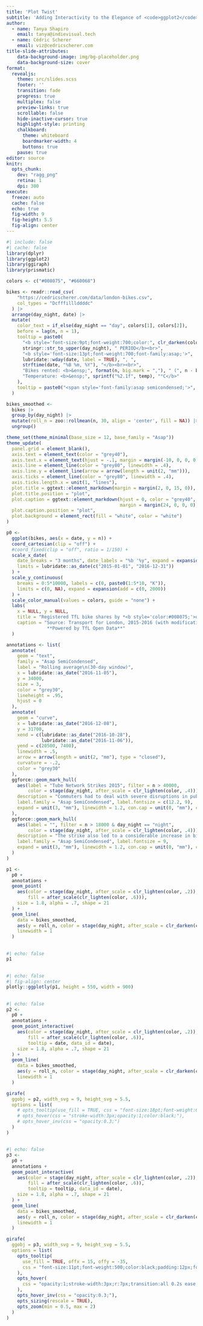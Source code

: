 ```yaml
---
title: 'Plot Twist'
subtitle: 'Adding Interactivity to the Elegance of <code>ggplot2</code> with <code>ggiraph</code>'
author:
  - name: Tanya Shapiro
    email: tanya@indievisual.tech
  - name: Cédric Scherer
    email: viz@cedricscherer.com
title-slide-attributes:
    data-background-image: img/bg-placeholder.png
    data-background-size: cover
format:
  revealjs:
    theme: src/slides.scss
    footer: ''
    transition: fade
    progress: true
    multiplex: false
    preview-links: true
    scrollable: false
    hide-inactive-cursor: true
    highlight-style: printing
    chalkboard:
      theme: whiteboard
      boardmarker-width: 4
      buttons: true
    pause: true
editor: source
knitr:
  opts_chunk:
    dev: "ragg_png"
    retina: 1
    dpi: 300
execute:
  freeze: auto
  cache: false
  echo: true
  fig-width: 9
  fig-height: 5.5
  fig-align: center
---
```


```r
#| include: false
#| cache: false
library(dplyr)
library(ggplot2)
library(ggiraph)
library(prismatic)

colors <- c("#008075", "#660068")

bikes <- readr::read_csv(
    "https://cedricscherer.com/data/london-bikes.csv",
    col_types = "Dcfffilllddddc"
  ) |> 
  arrange(day_night, date) |> 
  mutate(
    color_text = if_else(day_night == "day", colors[1], colors[2]),
    before = lag(n, n = 1),
    tooltip = paste0(
      "<b style='font-size:9pt;font-weight:700;color:", clr_darken(color_text, .25), ";'>", 
      stringr::str_to_upper(day_night), " PERIOD</b><br>",
      "<b style='font-size:13pt;font-weight:700;font-family:asap;'>", 
      lubridate::wday(date, label = TRUE), ", ",
      strftime(date, "%B %m, %Y"), "</b><br><br>",
      "Bikes rented: <b>&ensp;", format(n, big.mark = ","), " (", n - before, ")</b><br>",
      "Temperature: <b>&ensp;", sprintf("%2.1f", temp), "°C</b>"
    ),
    tooltip = paste0("<span style='font-family:asap semicondensed;'>", tooltip, "</span>")
  )

bikes_smoothed <- 
  bikes |> 
  group_by(day_night) |> 
  mutate(roll_n = zoo::rollmean(n, 30, align = 'center', fill = NA)) |> 
  ungroup()

theme_set(theme_minimal(base_size = 12, base_family = "Asap"))
theme_update(
  panel.grid = element_blank(),
  axis.text = element_text(color = "grey40"),
  axis.text.x = element_text(hjust = -.1, margin = margin(-10, 0, 0, 0)),
  axis.line = element_line(color = "grey80", linewidth = .4),
  axis.line.y = element_line(arrow = arrow(length = unit(2, "mm"))),
  axis.ticks = element_line(color = "grey80", linewidth = .4),
  axis.ticks.length.x = unit(1, "lines"),
  plot.title = ggtext::element_markdown(margin = margin(2, 0, 15, 0)),
  plot.title.position = "plot",
  plot.caption = ggtext::element_markdown(hjust = 0, color = "grey40", 
                                          margin = margin(24, 0, 0, 0), lineheight = 1.2),
  plot.caption.position = "plot",
  plot.background = element_rect(fill = "white", color = "white")
)

p0 <- 
  ggplot(bikes, aes(x = date, y = n)) +
  coord_cartesian(clip = "off") +
  #coord_fixed(clip = "off", ratio = 1/150) +
  scale_x_date(
    date_breaks = "3 months", date_labels = "%b '%y", expand = expansion(add = c(4, 14)),
    limits = lubridate::as_date(c("2015-01-01", "2016-12-31"))
  ) +
  scale_y_continuous(
    breaks = 0:5*10000, labels = c(0, paste0(1:5*10, "K")), 
    limits = c(0, NA), expand = expansion(add = c(0, 2000))
  ) +
  scale_color_manual(values = colors, guide = "none") +
  labs(
    x = NULL, y = NULL,
    title = "Registered TfL bike shares by *<b style='color:#008075;'>day</b>* and *<b style='color:#660068;'>night</b>*",
    caption = "Source: Transport for London, 2015-2016 (with modifications)  
               **Powered by TfL Open Data**"
  ) 

annotations <- list(
  annotate(
    geom = "text",
    family = "Asap SemiCondensed",
    label = "Rolling average\n(30-day window)",
    x = lubridate::as_date("2016-11-05"),
    y = 34000,
    size = 3,
    color = "grey30",
    lineheight = .95,
    hjust = 0
  ),
  annotate(
    geom = "curve",
    x = lubridate::as_date("2016-12-08"),
    y = 31700,
    xend = c(lubridate::as_date("2016-10-28"),
             lubridate::as_date("2016-11-06")),
    yend = c(20500, 7400),
    linewidth = .5,
    arrow = arrow(length = unit(2, "mm"), type = "closed"),
    curvature = -.2,
    color = "grey30"
  ),
  ggforce::geom_mark_hull(
    aes(label = "Tube Network Strikes 2015", filter = n > 40000,
        color = stage(day_night, after_scale = clr_lighten(color, .4))),
    description = "Commuters had to deal with severe disruptions in public transport on July 9 and August 6",
    label.family = "Asap SemiCondensed", label.fontsize = c(12.2, 9),
    expand = unit(3, "mm"), linewidth = 1.2, con.cap = unit(0, "mm"), con.colour = "#60B6AB"
  ),
  ggforce::geom_mark_hull(
    aes(label = "", filter = n > 18000 & day_night == "night",
        color = stage(day_night, after_scale = clr_lighten(color, .4))),
    description = "The strike also led to a considerable increase in bike rentals during the late hours.",
    label.family = "Asap SemiCondensed", label.fontsize = 9,
    expand = unit(3, "mm"), linewidth = 1.2, con.cap = unit(0, "mm"), con.colour = "#AA6AAC"
  )
)

p1 <- 
  p0 + 
  annotations +
  geom_point(
    aes(color = stage(day_night, after_scale = clr_lighten(color, .2)), 
        fill = after_scale(clr_lighten(color, .6))), 
    size = 1.8, alpha = .7, shape = 21
  ) +
  geom_line(
    data = bikes_smoothed,
    aes(y = roll_n, color = stage(day_night, after_scale = clr_darken(color, .15))), 
    linewidth = 1
  )
```

## {.center}

```r
#| echo: false
p1
```

## {.center}

```r
#| echo: false
#| fig-align: center
plotly::ggplotly(p1, height = 550, width = 900)
```

## {.center}

```r
#| echo: false
p2 <- 
  p0 +
  annotations +
  geom_point_interactive(
    aes(color = stage(day_night, after_scale = clr_lighten(color, .2)), 
        fill = after_scale(clr_lighten(color, .6)),
        tooltip = date, data_id = date), 
    size = 1.8, alpha = .7, shape = 21
  ) +
  geom_line(
    data = bikes_smoothed,
    aes(y = roll_n, color = stage(day_night, after_scale = clr_darken(color, .15))), 
    linewidth = 1
  )

girafe(
  ggobj = p2, width_svg = 9, height_svg = 5.5,
  options = list(
    # opts_tooltip(use_fill = TRUE, css = "font-size:18pt;font-weight:600;color:white;padding:7px;font-family:asap;"),
    # opts_hover(css = "stroke-width:3px;opacity:1;color:black;"),
    # opts_hover_inv(css = "opacity:0.3;")
  )
)
```

## {.center}

```r
#| echo: false
p3 <- 
  p0 +
  annotations +
  geom_point_interactive(
    aes(color = stage(day_night, after_scale = clr_lighten(color, .2)), 
        fill = after_scale(clr_lighten(color, .6)),
        tooltip = tooltip, data_id = date), 
    size = 1.8, alpha = .7, shape = 21
  ) +
  geom_line(
    data = bikes_smoothed,
    aes(y = roll_n, color = stage(day_night, after_scale = clr_darken(color, .15))), 
    linewidth = 1
  )

girafe(
  ggobj = p3, width_svg = 9, height_svg = 5.5,
  options = list(
    opts_tooltip(
      use_fill = TRUE, offx = 15, offy = -35,
      css = "font-size:11pt;font-weight:500;color:black;padding:12px;font-family:asap;opacity:.9;"
    ),
    opts_hover(
      css = "opacity:1;stroke-width:3px;r:7px;transition:all 0.2s ease;"
    ),
    opts_hover_inv(css = "opacity:0.3;"),
    opts_sizing(rescale = TRUE),
    opts_zoom(min = 0.5, max = 2)
  )
)
```

